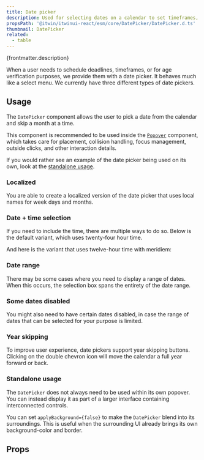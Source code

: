 ```yaml
---
title: Date picker
description: Used for selecting dates on a calendar to set timeframes, deadlines, and more.
propsPath: '@itwin/itwinui-react/esm/core/DatePicker/DatePicker.d.ts'
thumbnail: DatePicker
related:
  - table
---
```


<p>{frontmatter.description}</p>

<LiveExample src='DatePicker.main.jsx' truncate={false}>
  <AllExamples.DatePickerMainExample client:load />
</LiveExample>

When a user needs to schedule deadlines, timeframes, or for age verification purposes, we provide them with a date picker. It behaves much like a select menu. We currently have three different types of date pickers.

## Usage

The `DatePicker` component allows the user to pick a date from the calendar and skip a month at a time.

This component is recommended to be used inside the [`Popover`](popover) component, which takes care for placement, collision handling, focus management, outside clicks, and other interaction details.

<LiveExample src='DatePicker.basic.jsx' truncate={true}>
  <AllExamples.DatePickerBasicExample client:load />
</LiveExample>

If you would rather see an example of the date picker being used on its own, look at the [standalone usage](#standalone-usage).

### Localized

You are able to create a localized version of the date picker that uses local names for week days and months.

<LiveExample src='DatePicker.localized.jsx' truncate={true}>
  <AllExamples.DatePickerLocalizedExample client:load />
</LiveExample>

### Date + time selection

If you need to include the time, there are multiple ways to do so. Below is the default variant, which uses twenty-four hour time.

<LiveExample src='DatePicker.withtime.jsx' truncate={true}>
  <AllExamples.DatePickerWithTimeExample client:load />
</LiveExample>

And here is the variant that uses twelve-hour time with meridiem:

<LiveExample src='DatePicker.withcombinedtime.jsx' truncate={true}>
  <AllExamples.DatePickerWithCombinedTimeExample client:load />
</LiveExample>

### Date range

There may be some cases where you need to display a range of dates. When this occurs, the selection box spans the entirety of the date range.

<LiveExample src='DatePicker.daterange.jsx' truncate={true}>
  <AllExamples.DatePickerDateRangeExample client:load />
</LiveExample>

### Some dates disabled

You might also need to have certain dates disabled, in case the range of dates that can be selected for your purpose is limited.

<LiveExample src='DatePicker.datesdisabled.jsx' truncate={true}>
  <AllExamples.DatePickerDatesDisabledExample client:load />
</LiveExample>

### Year skipping

To improve user experience, date pickers support year skipping buttons. Clicking on the double chevron icon will move the calendar a full year forward or back.

<LiveExample src='DatePicker.withyear.jsx' truncate={true}>
  <AllExamples.DatePickerWithYearExample client:load />
</LiveExample>

### Standalone usage

The `DatePicker` does not always need to be used within its own popover. You can instead display it as part of a larger interface containing interconnected controls.

You can set `applyBackground={false}` to make the `DatePicker` blend into its surroundings. This is useful when the surrounding UI already brings its own background-color and border.

<LiveExample src='DatePicker.menu.jsx' truncate={true}>
  <AllExamples.DatePickerMenuExample client:load />
</LiveExample>

## Props

<PropsTable path={frontmatter.propsPath} />
